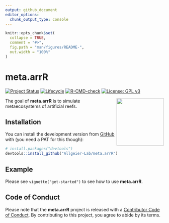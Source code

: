 ```yaml
---
output: github_document
editor_options: 
  chunk_output_type: console
---
```


<!-- README.md is generated from README.Rmd. Please edit that file -->

```r
knitr::opts_chunk$set(
  collapse = TRUE,
  comment = "#>",
  fig.path = "man/figures/README-",
  out.width = "100%"
)
```

# meta.arrR

<!-- badges: start -->

[![Project Status](https://www.repostatus.org/badges/latest/active.svg)](https://www.repostatus.org/#active)
[![Lifecycle](https://lifecycle.r-lib.org/articles/figures/lifecycle-experimental.svg)](https://lifecycle.r-lib.org/articles/stages.html)
[![R-CMD-check](https://github.com/Allgeier-Lab/meta.arrR/actions/workflows/R-CMD-check.yaml/badge.svg)](https://github.com/Allgeier-Lab/meta.arrR/actions/workflows/R-CMD-check.yaml)
[![License: GPL v3](https://img.shields.io/badge/License-GPLv3-blue.svg)](https://www.gnu.org/licenses/gpl-3.0)

<!-- badges: end -->

<img src="man/figures/logo.png" align="right" width="150" />

The goal of **meta.arrR** is to simulate metaecosystems of artificial reefs.

## Installation

You can install the development version from [GitHub](https://github.com/) with (you need a PAT for this though):

``` r
# install.packages("devtools")
devtools::install_github("Allgeier-Lab/meta.arrR")
```
## Example

Please see `vignette("get-started")` to see how to use **meta.arrR**.

## Code of Conduct
  
Please note that the **meta.arrR** project is released with a [Contributor Code of Conduct](https://contributor-covenant.org/version/2/0/CODE_OF_CONDUCT.html). By contributing to this project, you agree to abide by its terms.
